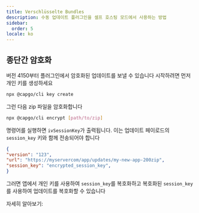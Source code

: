 ```yaml
---
title: Verschlüsselte Bundles
description: 수동 업데이트 플러그인을 셀프 호스팅 모드에서 사용하는 방법
sidebar:
  order: 5
locale: ko
---
```



## 종단간 암호화

버전 4150부터 플러그인에서 암호화된 업데이트를 보낼 수 있습니다
시작하려면 먼저 개인 키를 생성하세요
```bash title='개인 키 생성'
npx @capgo/cli key create
```

그런 다음 zip 파일을 암호화합니다
```bash title="번들 zip 암호화"
npx @capgo/cli encrypt [path/to/zip]
```

명령어를 실행하면 `ivSessionKey`가 출력됩니다. 이는 업데이트 페이로드의 `session_key` 키와 함께 전송되어야 합니다

```json
{
"version": "123",
"url": "https://myservercom/app/updates/my-new-app-200zip",
"session_key": "encrypted_session_key",
}
```
그러면 앱에서 개인 키를 사용하여 `session_key`를 복호화하고 복호화된 `session_key`를 사용하여 업데이트를 복호화할 수 있습니다



자세히 알아보기:

<LinkCard
	title="자체 호스팅 라이브 업데이트"
	href="https://capgoapp/blog/self-hosted-live-updates/"
/>